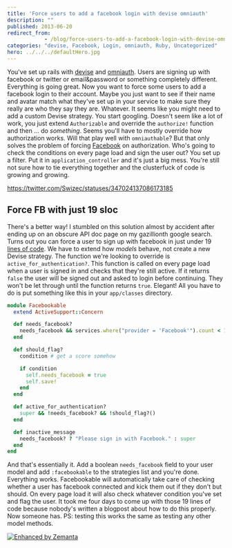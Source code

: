 ```yaml
---
title: 'Force users to add a facebook login with devise omniauth'
description: ""
published: 2013-06-20
redirect_from: 
            - /blog/force-users-to-add-a-facebook-login-with-devise-omniauth/swizec/6250
categories: "devise, Facebook, Login, omniauth, Ruby, Uncategorized"
hero: ../../../defaultHero.jpg
---
```

You&#x27;ve set up rails with [devise](https://github.com/plataformatec/devise) and [omniauth](http://www.omniauth.org/). Users are signing up with facebook or twitter or email&amp;password or something completely different. Everything is going great. Now you want to force some users to add a facebook login to their account. Maybe you just want to see if their name and avatar match what they&#x27;ve set up in your service to make sure they really are who they say they are. Whatever. It seems like you might need to add a custom Devise strategy. You start googling. Doesn&#x27;t seem like a lot of work, you just extend `Authorizable` and override the `authorize!` function and then ... do _something_. Seems you&#x27;ll have to mostly override how authorization works. Will that play well with `omniauthable`? But that only solves the problem of forcing [Facebook](http://en.wikipedia.org/wiki/Facebook "Facebook") on authorization. Who&#x27;s going to check the conditions on every page load and sign the user out? You set up a filter. Put it in `application_controller` and it&#x27;s just a big mess. You&#x27;re still not sure how to tie everything together and the clusterfuck of code is growing and growing.

https://twitter.com/Swizec/statuses/347024137086173185

## Force FB with just 19 sloc

There&#x27;s a better way! I stumbled on this solution almost by accident after ending up on an obscure API doc page on my gazillionth google search. Turns out you can force a user to sign up with facebook in just under 19 [lines of code](http://en.wikipedia.org/wiki/Source_lines_of_code "Source lines of code"). We have to extend how _models_ behave, not create a new Devise strategy. The function we&#x27;re looking to override is `active_for_authentication?`. This function is called on every page load when a user is signed in and checks that they&#x27;re still active. If it returns `false` the user will be signed out and asked to login before continuing. They won&#x27;t be let through until the function returns `true`. Elegant! All you have to do is put something like this in your `app/classes` directory.

```ruby
module Facebookable
  extend ActiveSupport::Concern

  def needs_facebook?
    needs_facebook && services.where("provider = 'Facebook'").count < 1
  end

  def should_flag?
    condition # get a score somehow

    if condition
      self.needs_facebook = true
      self.save!
    end
  end

  def active_for_authentication?
    super && !needs_facebook? && !should_flag?()
  end

  def inactive_message
    needs_facebook? ? "Please sign in with Facebook." : super
  end
end
```

And that&#x27;s essentially it. Add a boolean `needs_facebook` field to your user model and add `:facebookable` to the strategies list and you&#x27;re done. Everything works. Facebookable will automatically take care of checking whether a user has facebook connected and kick them out if they don&#x27;t but should. On every page load it will also check whatever condition you&#x27;ve set and flag the user. It took me four days to come up with those 19 lines of code because nobody&#x27;s written a blogpost about how to do this properly. Now someone has. PS: testing this works the same as testing any other model methods.

[![Enhanced by Zemanta](http://img.zemanta.com/zemified_e.png?x-id=98e2b5a1-87ba-4afc-b043-b54b490c314d)](http://www.zemanta.com/?px "Enhanced by Zemanta")
